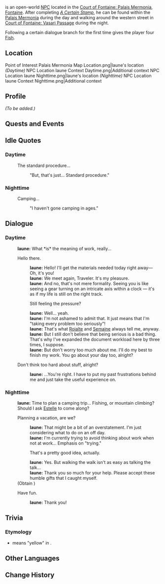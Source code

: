 {{Meta
|missing_NPC_profile  = yes
}}
{{Character Infobox
|type             = Open-World NPC
|image            = NPC Iaune.png
|realname         = <!-- Optional, if different from in-game name -->
|deceased         = <!-- Past (for deceased prior to events of the game) or free response -->
|region           = Fontaine
|location         = Fontaine
|affiliation      = Maison Gestion
|title            = Gestionnaire

|ancestry         = <!-- Clan/family -->
|father           = 
|mother           = 
|spouse           = 
|sibling          = 
|child            = 
|relative         = 

|voiceEN          =
|voiceCN          = 
|voiceJP          = 
|voiceKR          = 
|dialoguereward   =  {{Card|Fish|4}}
}}
{{Lang|'''Iaune'''}} is an open-world [[NPC]] located in the [[Court of Fontaine: Palais Mermonia]], [[Fontaine]]. After completing ''[[A Certain Stamp]]'', he can be found within the [[Palais Mermonia]] during the day and walking around the western street in [[Court of Fontaine: Vasari Passage]] during the night.

Following a certain dialogue branch for the first time gives the player four [[Fish]].

==Location==
<gallery>
Point of Interest Palais Mermonia Map Location.png|Iaune's location ''(Daytime)''
NPC Location Iaune Context Daytime.png|Additional context
NPC Location Iaune Nighttime.png|Iaune's location ''(Nighttime)''
NPC Location Iaune Context Nighttime.png|Additional context
</gallery>

==Profile==
''(To be added.)''
<!--
===Appearance===
''(To be added.)''
-->
==Quests and Events==
{{Quests and Events}}

==Idle Quotes==
===Daytime===
{{Dialogue Start}}
:{{DIcon|Idle}} The standard procedure...
::{{A|VO Iaune 01.ogg}} "But, that's just... Standard procedure."
{{Dialogue End}}

=== Nighttime===
{{Dialogue Start}}
: {{DIcon|Idle}} Camping...
:: {{A|VO Iaune 02.ogg}} "I haven't gone camping in ages."
{{Dialogue End}}

==Dialogue==
===Daytime===
{{Dialogue Start}}
:'''Iaune:''' What *is* the meaning of work, really...
:{{DIcon}} Hello there.
::'''Iaune:''' Hello! I'll get the materials needed today right away&mdash; Oh, it's you!
::'''Iaune:''' We meet again, Traveler. It's my pleasure.
::'''Iaune:''' And no, that's not mere formality. Seeing you is like seeing a gear turning on an intricate axis within a clock &mdash; it's as if my life is still on the right track.
::{{DIcon}} Still feeling the pressure?
::'''Iaune:''' Well... yeah.
::'''Iaune:''' I'm not ashamed to admit that. It just means that I'm "taking every problem too seriously"!
::'''Iaune:''' That's what [[Roialte]] and [[Semaine]] always tell me, anyway.
::'''Iaune:''' But I still don't believe that being serious is a bad thing. That's why I've expanded the document workload here by three times, I suppose.
::'''Iaune:''' But don't worry too much about me. I'll do my best to finish my work. You go about your day too, alright?
:{{DIcon}} Don't think too hard about stuff, alright?
::'''Iaune:''' ...You're right. I have to put my past frustrations behind me and just take the useful experience on.
{{Dialogue End}}

===Nighttime===
{{Dialogue Start}}
:'''Iaune:''' Time to plan a camping trip... Fishing, or mountain climbing? Should I ask [[Estelle]] to come along?
:{{DIcon}} Planning a vacation, are we?
::'''Iaune:''' That might be a bit of an overstatement. I'm just considering what to do on an off day.
::'''Iaune:''' I'm currently trying to avoid thinking about work when not at work... Emphasis on "trying."
::{{DIcon|Reward}} That's a pretty good idea, actually.
::'''Iaune:''' Yes. But walking the walk isn't as easy as talking the talk...
::'''Iaune:''' Thank you so much for your help. Please accept these humble gifts that I caught myself.
:;(Obtain {{Item|Fish|x=4}})
:{{DIcon}} Have fun.
::'''Iaune:''' Thank you!
{{Dialogue End}}

==Trivia==
===Etymology===
* {{wt|iaune|Iaune}} means "yellow" in {{w|Middle French}}.

==Other Languages==
{{Other Languages
|default_hidden = 1
|en      = Iaune
|zhs     = 艾尤恩
|zhs_rm  = Àiyóu'ēn
|zht     = 艾尤恩
|zht_rm  = Àiyóu'ēn
|ja      = アイオーヌ
|ja_rm   = Aioonu
|ko      = 윤
|es      = Iaune
|fr      = Iaune
|ru      = Айюн
|th      = Iaune
|vi      = Iaune
|de      = Iaune
|id      = Iaune
|pt      = Iaune
|tr      = Iaune
|it      = Iaune
}}

==Change History==
{{Change History|4.0}}